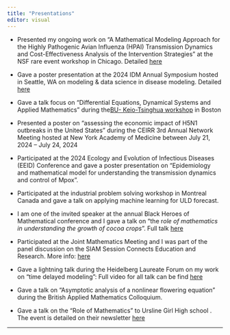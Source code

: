 ```yaml
---
title: "Presentations"
editor: visual
---
```


-   Presented my ongoing work on "A Mathematical Modeling Approach for the Highly Pathogenic Avian Influenza (HPAI) Transmission Dynamics and Cost-Effectiveness Analysis of the Intervention Strategies" at the NSF rare event workshop in Chicago. Detailed [here](https://datascience.uchicago.edu/events/nsf-workshop-on-data-driven-modeling-and-prediction-of-rare-and-extreme-events/)

-   Gave a poster presentation at the 2024 IDM Annual Symposium hosted in Seattle, WA on modeling & data science in disease modeling. Detailed [here](https://www.idmod.org/symposium/2024-symposium/)

-   Gave a talk focus on "Differential Equations, Dynamical Systems and Applied Mathematics" during the[BU- Keio-Tsinghua workshop](https://math.bu.edu/BKT2024/) in Boston

-   Presented a poster on "assessing the economic impact of H5N1 outbreaks in the United States" during the CEIRR 3rd Annual Network Meeting hosted at New York Academy of Medicine between July 21, 2024 – July 24, 2024

-   Participated at the 2024 Ecology and Evolution of Infectious Diseases (EEID) Conference and gave a poster presentation on "Epidemiology and mathematical model for understanding the transmission dynamics and control of Mpox".

-   Participated at the industrial problem solving workshop in Montreal Canada and gave a talk on applying machine learning for ULD forecast.

-   I am one of the invited speaker at the annual Black Heroes of Mathematical conference and I gave a talk on "the r*ole of mathematics in understanding the growth of cocoa crops*". Full talk [here](https://media.ed.ac.uk/playlist/dedicated/51612401/1_jcjvm2sj/1_mab268fv)

-   Participated at the Joint Mathematics Meeting and I was part of the panel discussion on the SIAM Session Connects Education and Research. More info: [here](https://www.siam.org/publications/siam-news/articles/siam-session-connects-education-and-research-at-the-2023-joint-mathematics-meetings/)

-   Gave a lightning talk during the Heidelberg Laureate Forum on my work on "time delayed modeling": Full video for all talk can be find [here](https://www.youtube.com/watch?v=yV3PdmAMwNg&list=PLS0TjJA_GZXf0GaDoa991OcSv6_blmm-X&index=6&t=3590s)

-   Gave a talk on "Asymptotic analysis of a nonlinear flowering equation" during the British Applied Mathematics Colloquium.

-   Gave a talk on the "Role of Mathematics" to Ursline Girl High school . The event is detailed on their newsletter [here](https://www.ursulinehigh.merton.sch.uk/assets/Uploads/Inform-Sept-Oct-2022-.pdf)

------------------------------------------------------------------------

## 
